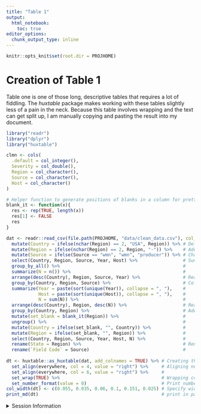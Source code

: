 ```yaml
---
title: "Table 1"
output: 
  html_notebook:
    toc: true
editor_options: 
  chunk_output_type: inline
---
```


```r
knitr::opts_knit$set(root.dir = PROJHOME)
```
# Creation of Table 1

Table one is one of those long, descriptive tables that requires a lot of
fiddling. The *huxtable* package makes working with these tables slightly less
of a pain in the neck. Because this table involves wrapping and the text
can get split up, I am manually copying and pasting the result into my document.

```r
library("readr")
library("dplyr")
library("huxtable")
```



```r
clmn <- cols(
  .default = col_integer(),
  Severity = col_double(),
  Region = col_character(),
  Source = col_character(),
  Host = col_character()
)

# Helper function to generate positions of blanks in a column for pretty printing
blank_it <- function(x){
  res <- rep(TRUE, length(x))
  res[1] <- FALSE
  res
}

dat <- readr::read_csv(file.path(PROJHOME, "data/clean_data.csv"), col_types = clmn) %>%
  mutate(Country = ifelse(nchar(Region) == 2, "USA", Region)) %>% # Defining country column
  mutate(Region = ifelse(nchar(Region) == 2, Region, "-")) %>%    # Adding blanks for international "states"
  mutate(Source = ifelse(Source == "wmn", "wmn", "producer")) %>% # Changing fields to binary counts
  select(Country, Region, Source, Year, Host) %>%                 # Summarizing the number of isolates
  group_by_all() %>%                                              #
  summarize(N = n()) %>%                                          #
  arrange(desc(Country), Region, Source, Year) %>%                # Rearranging rows
  group_by(Country, Region, Source) %>%                           # Collapsing Years and Hosts
  summarize(Year = paste(sort(unique(Year)), collapse = ", "),    #
            Host = paste(sort(unique(Host)), collapse = ", "),    #
            N = sum(N)) %>%                                       #
  arrange(desc(Country), Region, desc(N)) %>%                     # Rearranging rows
  group_by(Country, Region) %>%                                   # Adding blanks in repeated Country and Region Names
  mutate(set_blank = blank_it(Region)) %>%                        #
  ungroup() %>%                                                   #
  mutate(Country = ifelse(set_blank, "", Country)) %>%            #
  mutate(Region = ifelse(set_blank, "", Region)) %>%              #
  select(Country, Region, Source, Year, Host, N) %>%              #
  rename(State = Region) %>%                                      # Renaming columns
  rename(`Field Code` = Source)                                   #
  
dt <- huxtable::as_huxtable(dat, add_colnames = TRUE) %>% # Creating the huxtable
  set_align(everywhere, col = 4, value = "right") %>%     # Aligning numeric columns to the right
  set_align(everywhere, col = 6, value = "right") %>%     # 
  set_wrap(TRUE) %>%                                      # Wrapping columns
  set_number_format(value = 0)                            # Print numbers without decimals
col_width(dt) <- c(0.055, 0.035, 0.06, 0.1, 0.151, 0.025) # Specify width for each column
print_md(dt)                                              # print in pandoc markdown format
```



<details>
<summary>Session Information</summary>

```r
options(width = 100)
devtools::session_info()
```

</details>
